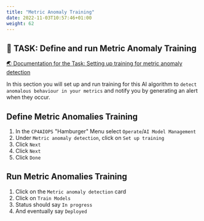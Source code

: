 ```yaml
---
title: "Metric Anomaly Training"
date: 2022-11-03T10:57:46+01:00
weight: 62
---
```




## 🚀 TASK: Define and run Metric Anomaly Training

<a href="https://www.ibm.com/docs/en/cloud-paks/cloud-pak-watson-aiops/4.1.0?topic=algorithms-metric-anomaly-detection" target="_blank" >🌏 Documentation for the Task: Setting up training for metric anomaly detection</a>



In this section you will set up and run training for this AI algorithm to `detect anomalous behaviour in your metrics` and notify you by generating an alert when they occur.



<Accordion>
<AccordionItem title="💡 Need Help?">



## Define Metric Anomalies Training


1. In the `CP4AIOPS` "Hamburger" Menu select `Operate`/`AI Model Management`
1. Under `Metric anomaly detection`, click on `Set up training`
1. Click `Next`
1. Click `Next`
1. Click `Done`



## Run Metric Anomalies Training
1. Click on the `Metric anomaly detection` card
1. Click on `Train Models`
1. Status should say `In progress`
1. And eventually say `Deployed`

</AccordionItem>
</Accordion>



